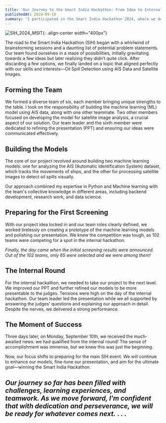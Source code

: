 ```yaml
---
title: 'Our Journey to the Smart India Hackathon: From Idea to Internal Round Success'
publishedAt: 2024-09-10 
summary: "I participated in the Smart India Hackathon 2024, where we developed a solution to detect oil spills using AIS data and satellite images. Our team successfully qualified for the internal round and showcased our project to judges."
---
```


![SIH_2024_MSIT](/images/SIH_MSIT.jpg){: .align-center width="400px"}

The road to the Smart India Hackathon (SIH) began with a whirlwind of brainstorming sessions and a daunting list of potential problem statements. Our team found ourselves in a maze of possibilities, initially gravitating towards a few ideas but later realizing they didn’t quite click. After discarding a few options, we finally landed on a topic that aligned perfectly with our skills and interests—Oil Spill Detection using AIS Data and Satellite Images.

## Forming the Team
We formed a diverse team of six, each member bringing unique strengths to the table. I took on the responsibility of building the machine learning (ML) model using AIS data, along with one other teammate. Two other members focused on developing the model for satellite image analysis, a crucial aspect of our solution. Our team leader and the sixth member were dedicated to refining the presentation (PPT) and ensuring our ideas were communicated effectively.

## Building the Models
The core of our project revolved around building two machine learning models: one for analyzing the AIS (Automatic Identification System) dataset, which tracks the movements of ships, and the other for processing satellite images to detect oil spills visually.

Our approach combined my expertise in Python and Machine learning with the team's collective knowledge in different areas, including backend development, research work, and data science.

## Preparing for the First Screening
With our project idea locked in and our team roles clearly defined, we worked tirelessly on creating a prototype of the machine learning models and polishing our presentation. We knew the competition was tough, as 102 teams were competing for a spot in the internal hackathon.

_Finally, the day came when the initial screening results were announced. Out of the 102 teams, only 65 were selected and we were among them!_

## The Internal Round
For the internal hackathon, we needed to take our project to the next level. We improved our PPT and further refined our models to be more presentable to the judges. Tensions were high on the day of the internal hackathon. Our team leader led the presentation while we all supported by answering the judges’ questions and explaining our approach in detail. Despite the nerves, we delivered a strong performance.

## The Moment of Success
Three days later, on Monday, September 10th, we received the much-awaited news: we had qualified from the internal round! The sense of accomplishment was immense, but we knew this was just the beginning.

Now, our focus shifts to preparing for the main SIH event. We will continue to enhance our models, fine-tune our presentation, and aim for the ultimate goal—winning the Smart India Hackathon.

*Our journey so far has been filled with challenges, learning experiences, and teamwork. As we move forward, I’m confident that with dedication and perseverance, we will be ready for whatever comes next.*
.
.
.
---